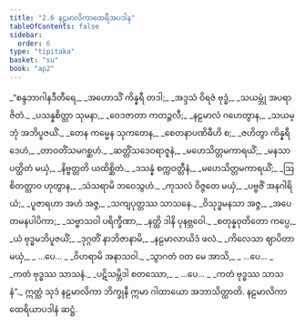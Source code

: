 ```yaml
---
title: "2.6 နဠမာလိကာထေရီအပဒါန"
tableOfContents: false
sidebar:
  order: 6
type: "tipitaka"
basket: "su"
book: "ap2"
---
```



<DynamicBreadcrumb />

<Division number="86" book="ap2" e="ch" v="20" p="23">

<Paragraph number="252" type="verses" book="ap2">
_“စန္ဒဘာဂါနဒီတီရေ,_  
_အဟောသိံ ကိန္နရီ တဒါ;_  
_အဒ္ဒသံ ဝိရဇံ ဗုဒ္ဓံ,_  
_သယမ္ဘုံ အပရာဇိတံ._  

</Paragraph>

</Division>
<Division number="87" book="ap2" e="ch" v="20" p="23">

<Paragraph number="253" type="verses" book="ap2">
_ပသန္နစိတ္တာ သုမနာ,_  
_ဝေဒဇာတာ ကတဉ္ဇလီ;_  
_နဠမာလံ ဂဟေတွာန,_  
_သယမ္ဘုံ အဘိပူဇယိံ._  

</Paragraph>

</Division>
<Division number="88" book="ap2" e="ch" v="20" p="53">

<Paragraph number="254" type="verses" book="ap2">
_တေန ကမ္မေန သုကတေန,_  
_စေတနာပဏိဓီဟိ စ;_  
_ဇဟိတွာ ကိန္နရီဒေဟံ,_  
_တာဝတိံသမဂစ္ဆဟံ._  

</Paragraph>

</Division>
<Division number="89" book="ap2" e="ch" v="20" p="53">

<Paragraph number="255" type="verses" book="ap2">
_ဆတ္တိံသဒေဝရာဇူနံ,_  
_မဟေသိတ္တမကာရယိံ;_  
_မနသာ ပတ္ထိတံ မယှံ,_  
_နိဗ္ဗတ္တတိ ယထိစ္ဆိတံ._  

</Paragraph>

</Division>
<Division number="90" book="ap2" e="ch" v="20" p="53">

<Paragraph number="256" type="verses" book="ap2">
_ဒသန္နံ စက္ကဝတ္တီနံ,_  
_မဟေသိတ္တမကာရယိံ;_  
_ဩစိတတ္တာဝ ဟုတွာန,_  
_သံသရာမိ ဘဝေသွဟံ._  

</Paragraph>

</Division>
<Division number="91" book="ap2" e="ch" v="20" p="53">

<Paragraph number="257" type="verses" book="ap2">
_ကုသလံ ဝိဇ္ဇတေ မယှံ,_  
_ပဗ္ဗဇိံ အနဂါရိယံ;_  
_ပူဇာရဟာ အဟံ အဇ္ဇ,_  
_သကျပုတ္တဿ သာသနေ._  

</Paragraph>

</Division>
<Division number="92" book="ap2" e="ch" v="20" p="53">

<Paragraph number="258" type="verses" book="ap2">
_ဝိသုဒ္ဓမနသာ အဇ္ဇ,_  
_အပေတမနပါပိကာ;_  
_သဗ္ဗာသဝါ ပရိက္ခီဏာ,_  
_နတ္ထိ ဒါနိ ပုနဗ္ဘဝေါ._  

</Paragraph>

</Division>
<Division number="93" book="ap2" e="ch" v="20" p="54">

<Paragraph number="259" type="verses" book="ap2">
_စတုန္နဝုတိတော ကပ္ပေ,_  
_ယံ ဗုဒ္ဓမဘိပူဇယိံ;_  
_ဒုဂ္ဂတိံ နာဘိဇာနာမိ,_  
_နဠမာလာယိဒံ ဖလံ._  

</Paragraph>

</Division>
<Division number="94" book="ap2" e="ch" v="20" p="54">

<Paragraph number="260" type="verses" book="ap2">
_ကိလေသာ ဈာပိတာ မယှံ,_  
_ …ပေ… _  
_ဝိဟရာမိ အနာသဝါ._  

</Paragraph>

</Division>
<Division number="95" book="ap2" e="ch" v="20" p="54">

<Paragraph number="261" type="verses" book="ap2">
_သွာဂတံ ဝတ မေ အာသိ,_  
_ …ပေ… _  
_ကတံ ဗုဒ္ဓဿ သာသနံ._  

</Paragraph>

</Division>
<Division number="96" book="ap2" e="ch" v="20" p="63">

<Paragraph number="262" type="verses" book="ap2">
_ပဋိသမ္ဘိဒါ စတဿော,_  
_ …ပေ… _  
_ကတံ ဗုဒ္ဓဿ သာသနံ”._  

</Paragraph>

<Paragraph number="263" book="ap2">
ဣတ္ထံ သုဒံ နဠမာလိကာ ဘိက္ခုနီ ဣမာ ဂါထာယော အဘာသိတ္ထာတိ.

</Paragraph>
</Division>

<Paragraph number="264" type="center" book="ap2">
နဠမာလိကာထေရိယာပဒါနံ ဆဋ္ဌံ.
</Paragraph>